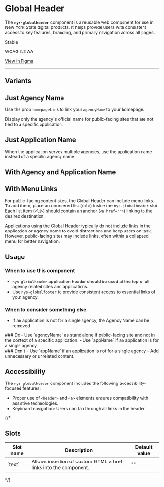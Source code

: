 
<Meta of={NysGlobalHeaderStories} title="Components/GlobalHeader/Documentation" />

# Global Header

The **`nys-globalheader`** component is a reusable web component for use in New York State digital products. It helps provide users with consistent access to key features, branding, and primary navigation across all pages.

<p className="pill pill--stable">Stable</p>

<p className="pill pill--wcag">WCAG 2.2 AA</p>

<p className="pill pill--uikit"><a target="_blank" href="https://www.figma.com/design/U2QpuSUXRTxbgG64Fzi9bu?node-id=3981-11924">View in Figma</a></p>

***

<Canvas of={NysGlobalHeaderStories.Basic} />

<Controls />

## Variants
## Just Agency Name
Use the prop `homepageLink` to link your `agencyName` to your homepage.

<div style={{ display: 'flex', gap: '10px', verticalAlign: 'middle', alignItems: 'center'}}>  <nys-icon name="info" size="xl" style={{margin: '20px 0' }}></nys-icon> Display only the agency's official name for public-facing sites that are not tied to a specific application.</div>

<Canvas of={NysGlobalHeaderStories.OnlyAgencyName} />

## Just Application Name

<div style={{ display: 'flex', gap: '10px', verticalAlign: 'middle', alignItems: 'center'}}>  <nys-icon name="info" size="xl" style={{margin: '20px 0' }}></nys-icon> When the application serves multiple agencies, use the application name instead of a specific agency name.</div>

<Canvas of={NysGlobalHeaderStories.OnlyAppName} />

## With Agency and Application Name
<Canvas of={NysGlobalHeaderStories.WithBothNames} />

## With Menu Links
For public-facing content sites, the Global Header can include menu links. To add them, place an unordered list (`<ul>`) inside the `nys-globalheader` slot. Each list item (`<li>`) should contain an anchor (`<a href="">`) linking to the desired destination.

<div style={{ display: 'flex', gap: '10px', verticalAlign: 'middle'}}>  <nys-icon name="info" size="xl" style={{margin: '20px 0' }}></nys-icon>
  Applications using the Global Header typically do not include links in the application or agency name to avoid distractions and keep users on task. However, public-facing sites may include links, often within a collapsed menu for better navigation.
</div>

<Canvas of={NysGlobalHeaderStories.WithLinks} />

## Usage

### When to use this component
  - `nys-globalheader` application header should be used at the top of all agency related sites and applications.
  - Use `nys-globalfooter` to provide consistent access to essential links of your agency.

### When to consider something else
  - If an application is not for a single agency, the Agency Name can be removed

<div className="nys-grid-row nys-grid-gap-lg">
  <div className="nys-mobile-lg:nys-grid-col">
    <div className="usage-card usage-card--do">
      ### <nys-icon name="check_circle" color="var(--nys-color-success)" /> Do
      - Use `agencyName` as stand alone if public-facing site and not in the context of a specific application.
      - Use `appName` if an application is for a single agency
    </div>
  </div>
  <div className="nys-mobile-lg:nys-grid-col">
    <div className="usage-card usage-card--dont">
      ### <nys-icon name="error" color="var(--nys-color-danger)"/> Don't
      - Use `appName` if an application is not for a single agency
      - Add unnecessary or unrelated content.
    </div>
  </div>
</div>


## Accessibility

The `nys-globalheader` component includes the following accessibility-focused features:

- Proper use of `<header>` and `<a>` elements ensures compatibility with assistive technologies.
- Keyboard navigation: Users can tab through all links in the header.

{/*
## Slots
<table>
    <thead>
    <tr>
        <th>Slot name</th>
        <th>Description</th>
        <th>Default value</th>
    </tr>
    </thead>
    <tbody>
    <tr>
        <td>`text`</td>
        <td>Allows insertion of custom HTML a href links into the component.</td>
        <td>""</td>
    </tr>
    </tbody>
</table>
*/}
